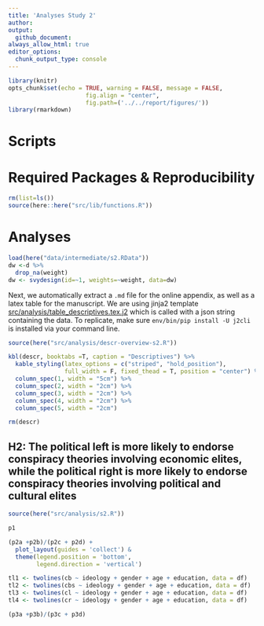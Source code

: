 ```yaml
---
title: 'Analyses Study 2'
author: 
output: 
  github_document:
always_allow_html: true
editor_options: 
  chunk_output_type: console
---
```


```r
library(knitr)
opts_chunk$set(echo = TRUE, warning = FALSE, message = FALSE,
                      fig.align = "center",
                      fig.path=('../../report/figures/'))
library(rmarkdown)
```

# Scripts


# Required Packages &amp; Reproducibility
```r
rm(list=ls())
source(here::here("src/lib/functions.R"))
```

# Analyses

```r
load(here("data/intermediate/s2.RData"))
dw <-d %>% 
  drop_na(weight)
dw <- svydesign(id=~1, weights=~weight, data=dw)
```

Next, we automatically extract a `.md` file for the online appendix, as well as a  latex table for the manuscript. 
We are using jinja2 template [src/analysis/table_descriptives.tex.j2](table.tex.j2) which is called with a json string containing the data.
To replicate, make sure `env/bin/pip install -U j2cli` is installed via your command line.

```r
source(here("src/analysis/descr-overview-s2.R"))

kbl(descr, booktabs =T, caption = "Descriptives") %>%
  kable_styling(latex_options = c("striped", "hold_position"),
                full_width = F, fixed_thead = T, position = "center") %>%
  column_spec(1, width = "5cm") %>%
  column_spec(2, width = "2cm") %>%
  column_spec(3, width = "2cm") %>%
  column_spec(4, width = "2cm") %>%
  column_spec(5, width = "2cm")   

rm(descr)
```

## H2: The political left is more likely to endorse conspiracy theories involving economic elites, while the political right is more likely to endorse conspiracy theories involving political and cultural elites
```r
source(here("src/analysis/s2.R"))

p1

(p2a +p2b)/(p2c + p2d) +
  plot_layout(guides = 'collect') &
  theme(legend.position = 'bottom',
        legend.direction = 'vertical')

tl1 <- twolines(cb ~ ideology + gender + age + education, data = df)
tl2 <- twolines(cbs ~ ideology + gender + age + education, data = df)
tl3 <- twolines(cl ~ ideology + gender + age + education, data = df)
tl4 <- twolines(cr ~ ideology + gender + age + education, data = df)

(p3a +p3b)/(p3c + p3d) 
```

